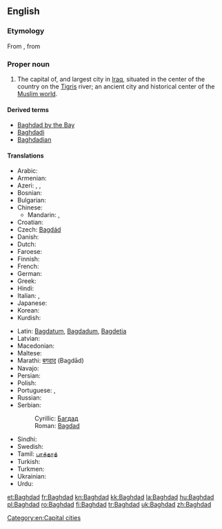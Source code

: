 {{wikipedia}}
==English==

===Etymology===
From {{etyl|pal}} {{term|Bagdād|lang=pal|tr=Bagdād}}, from {{etyl|peo}} {{term|𐎲𐎥𐎭𐎠𐎫|sc=Xpeo|tr=Baga-dāta||Gift of God}}

===Proper noun===
{{en-proper noun}}

# The capital of, and largest city in [[Iraq]], situated in the center of the country on the [[Tigris]] river; an ancient city and historical center of the [[Muslim world]].

====Derived terms====
* [[Baghdad by the Bay]]
* [[Baghdadi]]
* [[Baghdadian]]

====Translations====
{{trans-top|Baghdad}}
* Arabic: {{t+|ar|بغداد|m|tr=baghdaad}}
* Armenian: {{t-|hy|Բաղդադ|tr=Baġdad}}
* Azeri: {{t|az|Bağdad}}, {{t|az|Бағдад}}, {{t|az|بغداد|sc=fa-Arab}}
* Bosnian: {{t-|bs|Bagdad|m}}
* Bulgarian: {{t-|bg|Багдад|m|tr=Bagdád}}
* Chinese:
** Mandarin: {{t|cmn|巴格達|sc=Hani}}, {{t|cmn|巴格达|tr=Bāgédá|sc=Hani}}
* Croatian: {{t|hr|Bagdad|m}}
* Czech: [[Bagdád]] {{m}}
* Danish: {{t-|da|Bagdad}}
* Dutch: {{t-|nl|Bagdad}}
* Faroese: {{t|fo|Bagdad}}
* Finnish: {{t+|fi|Bagdad}}
* French: {{t+|fr|Bagdad}}
* German: {{t+|de|Bagdad}}
* Greek: {{t+|el|Βαγδάτη}}
* Hindi: {{t|hi|बग़दाद|tr=Baġdād|xs=Hindi}}
* Italian: {{t-|it|Bagdad|f}}, {{t-|it|Baghdad|f}}
* Japanese: {{t|ja|バグダード|tr=Bagudādo}}
* Korean: {{t|ko|바그다드|tr=Bageudadeu|sc=Hang}}
* Kurdish: {{t+|ku|Bexda|f}}
{{trans-mid}}
* Latin: [[Bagdatum]], [[Bagdadum]], [[Bagdetia]]
* Latvian: {{t|lv|Bagdāde|xs=Latvian}}
* Macedonian: {{t-|mk|Багдад|m|tr=Bagdád}}
* Maltese: {{t-|mt|Bagdad|xs=Maltese}}
* Marathi: [[बगदाद]] (Bagdād)
* Navajo: {{tø|nv|Báhdaʼ}}
* Persian: {{t-|fa|بغداد|tr=Bağdâd|xs=Persian}}
* Polish: {{t+|pl|Bagdad|m}}
* Portuguese: {{t-|pt|Bagdá}}, {{t+|pt|Bagdade}}
* Russian: {{t+|ru|Багдад|m|tr=Bagdád}}
* Serbian:
*: Cyrillic: [[Багдад]] {{m}}
*: Roman: [[Bagdad]] {{m}}
* Sindhi: {{sd-Arab|[[بغداد]]}} {{m}}
* Swedish: {{t-|sv|Bagdad}}
* Tamil: [[பாக்தாத்]]
* Turkish: {{t+|tr|Bağdat}}
* Turkmen: {{t|tk|Bagdat}}
* Ukrainian: {{t-|uk|Багдад|m|tr=Bahdád|xs=Ukrainian}}
* Urdu: {{t-|ur|بغداد|tr=Baġdād|xs=Urdu}}
{{trans-bottom}}

[[Category:en:Capital cities]]

[[et:Baghdad]]
[[fr:Baghdad]]
[[kn:Baghdad]]
[[kk:Baghdad]]
[[la:Baghdad]]
[[hu:Baghdad]]
[[pl:Baghdad]]
[[ro:Baghdad]]
[[fi:Baghdad]]
[[tr:Baghdad]]
[[uk:Baghdad]]
[[zh:Baghdad]]